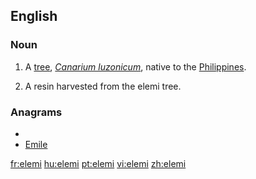 ==English==

===Noun===
{{wikipedia}}
{{en-noun}}

# A [[tree]], ''[[Canarium luzonicum]]'', native to the [[Philippines]].
# {{uncountable}} A resin harvested from the elemi tree.

===Anagrams===
* {{alphagram|eeilm}}
* [[Emile#English|Emile]]


[[fr:elemi]]
[[hu:elemi]]
[[pt:elemi]]
[[vi:elemi]]
[[zh:elemi]]